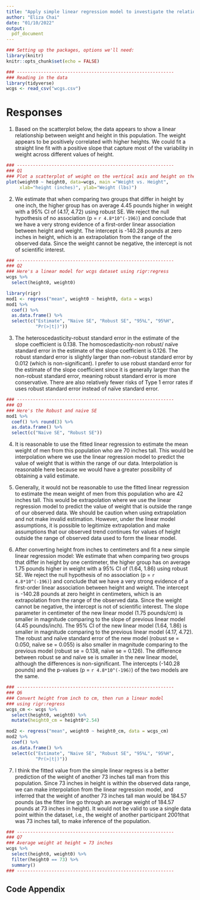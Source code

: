 ```yaml
---
title: "Apply simple linear regression model to investigate the relationship between weight/height and age in WCGS dataset"
author: "Eliza Chai"
date: "01/10/2022"
output:
  pdf_document
---
```


```r
### Setting up the packages, options we'll need:
library(knitr)
knitr::opts_chunk$set(echo = FALSE)
```

```r
### -----------------------------------------------------------
### Reading in the data 
library(tidyverse)
wcgs <- read_csv("wcgs.csv")
```

# Responses

1.  Based on the scatterplot below, the data appears to show a linear relationship between weight and height in this population. The weight appears to be positively correlated with higher heights. We could fit a straight line fit with a positive slope that capture most of the variability in weight across different values of height.

```r
### -----------------------------------------------------------
### Q1
### Plot a scatterplot of weight on the vertical axis and height on the horizontal axis
plot(weight0 ~ height0, data=wcgs, main ="Weight vs. Height", 
     xlab="height (inches)", ylab="Weight (lbs)")

```

2.  We estimate that when comparing two groups that differ in height by one inch, the higher group has on average 4.45 pounds higher in weight with a 95% CI of (4.17, 4.72) using robust SE. We reject the null hypothesis of no association (p = `r 4.8*10^(-196)`) and conclude that we have a very strong evidence of a first-order linear association between height and weight. The intercept is -140.28 pounds at zero inches in height, which is an extrapolation from the range of the observed data. Since the weight cannot be negative, the intercept is not of scientific interest.

```r
### -----------------------------------------------------------
### Q2
### Here's a linear model for wcgs dataset using rigr:regress
wcgs %>% 
  select(height0, weight0) 

library(rigr)  
mod1 <- regress("mean", weight0 ~ height0, data = wcgs)
mod1 %>% 
  coef() %>% 
  as.data.frame() %>% 
  select(c("Estimate", "Naive SE", "Robust SE", "95%L", "95%H",
           "Pr(>|t|)"))
```

3.  The heteroscedasticity-robust standard error in the estimate of the slope coefficient is 0.138. The homoscedasticity-non robust/ naïve standard error in the estimate of the slope coefficient is 0.126. The robust standard error is slightly larger than non-robust standard error by 0.012 (which is non-significant). I prefer to use robust standard error for the estimate of the slope coefficient since it is generally larger than the non-robust standard error, meaning robust standard error is more conservative. There are also relatively fewer risks of Type 1 error rates if uses robust standard error instead of naïve standard error.

```r
### -----------------------------------------------------------
### Q3
### Here's the Robust and naive SE
mod1 %>% 
  coef() %>% round(3) %>% 
  as.data.frame() %>% 
  select(c("Naive SE", "Robust SE"))
```

4.  It is reasonable to use the fitted linear regression to estimate the mean weight of men from this population who are 70 inches tall. This would be interpolation where we use the linear regression model to predict the value of weight that is within the range of our data. Interpolation is reasonable here because we would have a greater possibility of obtaining a valid estimate.

5.  Generally, it would not be reasonable to use the fitted linear regression to estimate the mean weight of men from this population who are 42 inches tall. This would be extrapolation where we use the linear regression model to predict the value of weight that is outside the range of our observed data. We should be caution when using extrapolation and not make invalid estimation. However, under the linear model assumptions, it is possible to legitimize extrapolation and make assumptions that our observed trend continues for values of height outside the range of observed data used to form the linear model.

6.  After converting height from inches to centimeters and fit a new simple linear regression model: We estimate that when comparing two groups that differ in height by one centimeter, the higher group has on average 1.75 pounds higher in weight with a 95% CI of (1.64, 1.86) using robust SE. We reject the null hypothesis of no association (p = `r 4.8*10^(-196)`) and conclude that we have a very strong evidence of a first-order linear association between height and weight. The intercept is -140.28 pounds at zero height in centimeters, which is an extrapolation from the range of the observed data. Since the weight cannot be negative, the intercept is not of scientific interest.
The slope parameter in centimeter of the new linear model (1.75 pounds/cm) is smaller in magnitude comparing to the slope of previous linear model (4.45 pounds/inch). The 95% CI of the new linear model (1.64, 1.86) is smaller in magnitude comparing to the previous linear model (4.17, 4.72). The robust and naïve standard error of the new model (robust se = 0.050, naïve se = 0.055) is also smaller in magnitude comparing to the previous model (robust se = 0.138, naïve se = 0.126). The difference between robust se and naïve se is smaller in the new linear model, although the differences is non-significant. The intercepts (-140.28 pounds) and the p-values (p = `r 4.8*10^(-196)`) of the two models are the same.

```r
### -----------------------------------------------------------
### Q6
### Convert height from inch to cm, then run a linear model 
### using rigr:regress
wcgs_cm <- wcgs %>% 
  select(height0, weight0) %>% 
  mutate(height0_cm = height0*2.54) 

mod2 <- regress("mean", weight0 ~ height0_cm, data = wcgs_cm)
mod2 %>% 
  coef() %>%
  as.data.frame() %>% 
  select(c("Estimate", "Naive SE", "Robust SE", "95%L", "95%H", 
           "Pr(>|t|)"))

```

7.  I think the fitted value from the simple linear regress is a better prediction of the weight of another 73 inches tall man from this population. Since 73 inches in height is within the observed data range, we can make interpolation from the linear regression model, and inferred that the weight of another 73 inches tall man would be 184.57 pounds (as the fitter line go through an average weight of 184.57 pounds at 73 inches in height). It would not be valid to use a single data point within the dataset, i.e., the weight of another participant 2001that was 73 inches tall, to make inference of the population.

```r
### -----------------------------------------------------------
### Q7
### Average weight at height = 73 inches
wcgs %>% 
  select(height0, weight0) %>% 
  filter(height0 == 73) %>% 
  summary()
### -----------------------------------------------------------
```

\pagebreak

## Code Appendix

```r
```

